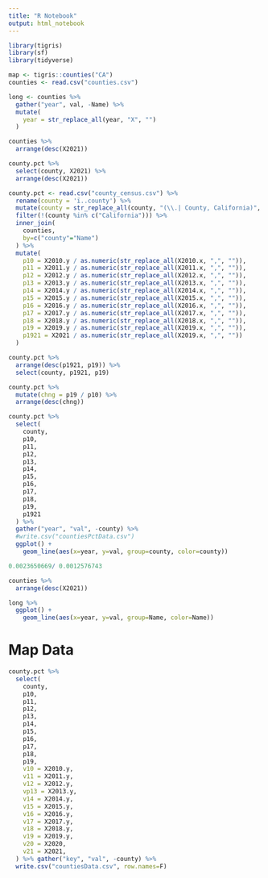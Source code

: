 ```yaml
---
title: "R Notebook"
output: html_notebook
---
```


```r
library(tigris)
library(sf)
library(tidyverse)
```

```r
map <- tigris::counties("CA")
counties <- read.csv("counties.csv")

long <- counties %>%
  gather("year", val, -Name) %>%
  mutate(
    year = str_replace_all(year, "X", "")
  )
```

```r
counties %>%
  arrange(desc(X2021))
```

```r
county.pct %>%
  select(county, X2021) %>%
  arrange(desc(X2021))
```


```r
county.pct <- read.csv("county_census.csv") %>%
  rename(county = 'ï..county') %>%
  mutate(county = str_replace_all(county, "(\\.| County, California)", "")) %>%
  filter(!(county %in% c("California"))) %>%
  inner_join(
    counties,
    by=c("county"="Name")
  ) %>%
  mutate(
    p10 = X2010.y / as.numeric(str_replace_all(X2010.x, ",", "")),
    p11 = X2011.y / as.numeric(str_replace_all(X2011.x, ",", "")),
    p12 = X2012.y / as.numeric(str_replace_all(X2012.x, ",", "")),
    p13 = X2013.y / as.numeric(str_replace_all(X2013.x, ",", "")),
    p14 = X2014.y / as.numeric(str_replace_all(X2014.x, ",", "")),
    p15 = X2015.y / as.numeric(str_replace_all(X2015.x, ",", "")),
    p16 = X2016.y / as.numeric(str_replace_all(X2016.x, ",", "")),
    p17 = X2017.y / as.numeric(str_replace_all(X2017.x, ",", "")),
    p18 = X2018.y / as.numeric(str_replace_all(X2018.x, ",", "")),
    p19 = X2019.y / as.numeric(str_replace_all(X2019.x, ",", "")),
    p1921 = X2021 / as.numeric(str_replace_all(X2019.x, ",", ""))
  )

county.pct %>%
  arrange(desc(p1921, p19)) %>%
  select(county, p1921, p19)

county.pct %>%
  mutate(chng = p19 / p10) %>%
  arrange(desc(chng))

county.pct %>%
  select(
    county,
    p10,
    p11,
    p12,
    p13,
    p14,
    p15,
    p16,
    p17,
    p18,
    p19,
    p1921
  ) %>%
  gather("year", "val", -county) %>%
  #write.csv("countiesPctData.csv")
  ggplot() +
    geom_line(aes(x=year, y=val, group=county, color=county))
```

```r
0.0023650669/ 0.0012576743	
```


```r
counties %>%
  arrange(desc(X2021))
```


```r
long %>%
  ggplot() +
    geom_line(aes(x=year, y=val, group=Name, color=Name))
```
# Map Data

```r
county.pct %>%
  select(
    county,
    p10,
    p11,
    p12,
    p13,
    p14,
    p15,
    p16,
    p17,
    p18,
    p19,
    v10 = X2010.y,
    v11 = X2011.y,
    v12 = X2012.y,
    vp13 = X2013.y,
    v14 = X2014.y,
    v15 = X2015.y,
    v16 = X2016.y,
    v17 = X2017.y,
    v18 = X2018.y,
    v19 = X2019.y,
    v20 = X2020,
    v21 = X2021,
  ) %>% gather("key", "val", -county) %>%
  write.csv("countiesData.csv", row.names=F)
```

